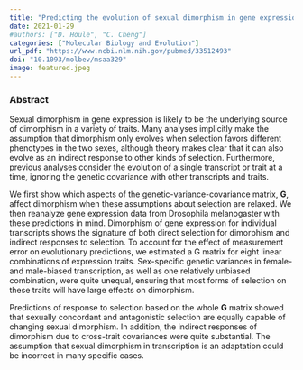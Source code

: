 ```yaml
---
title: "Predicting the evolution of sexual dimorphism in gene expression"
date: 2021-01-29
#authors: ["D. Houle", "C. Cheng"]
categories: ["Molecular Biology and Evolution"]
url_pdf: "https://www.ncbi.nlm.nih.gov/pubmed/33512493"
doi: "10.1093/molbev/msaa329"
image: featured.jpeg
---
```


### Abstract

Sexual dimorphism in gene expression is likely to be the underlying source of dimorphism in a variety of traits. Many analyses implicitly make the assumption that dimorphism only evolves when selection favors different phenotypes in the two sexes, although theory makes clear that it can also evolve as an indirect response to other kinds of selection. Furthermore, previous analyses consider the evolution of a single transcript or trait at a time, ignoring the genetic covariance with other transcripts and traits. 

We first show which aspects of the genetic-variance-covariance matrix, $\mathbf G$, affect dimorphism when these assumptions about selection are relaxed. We then reanalyze gene expression data from Drosophila melanogaster with these predictions in mind. Dimorphism of gene expression for individual transcripts shows the signature of both direct selection for dimorphism and indirect responses to selection. To account for the effect of measurement error on evolutionary predictions, we estimated a G matrix for eight linear combinations of expression traits. Sex-specific genetic variances in female- and male-biased transcription, as well as one relatively unbiased combination, were quite unequal, ensuring that most forms of selection on these traits will have large effects on dimorphism. 

Predictions of response to selection based on the whole $\mathbf G$ matrix showed that sexually concordant and antagonistic selection are equally capable of changing sexual dimorphism. In addition, the indirect responses of dimorphism due to cross-trait covariances were quite substantial. The assumption that sexual dimorphism in transcription is an adaptation could be incorrect in many specific cases.
